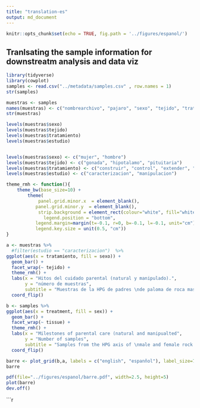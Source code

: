 ```yaml
---
title: "translation-es"
output: md_document
---
```


```r
knitr::opts_chunk$set(echo = TRUE, fig.path = '../figures/espanol/')
```

## Tranlsating the sample information for downstreatm analysis and data viz

```r
library(tidyverse)
library(cowplot)
samples <- read.csv("../metadata/samples.csv" , row.names = 1) 
str(samples)

muestras <- samples
names(muestras) <- c("nombrearchivo", "pajaro", "sexo", "tejido", "tratamiento", "grupo", "estudio")
str(muestras)

levels(muestras$sexo) 
levels(muestras$tejido)
levels(muestras$tratamiento)
levels(muestras$estudio)


levels(muestras$sexo) <- c("mujer", "hombre")
levels(muestras$tejido) <- c("gonada", "hipotalamo", "pituitaria")
levels(muestras$tratamiento) <- c("construir", "control", "extender", "escotilla", "incubación 17", "incubacion 03", "incubacion 09", "poner", "eliminar 17", "eliminar 03"," precoz 09"," eliminar 09"," eliminar 21"," extender n5"," extender n9"," prolongar")
levels(muestras$estudio) <- c("caracterizacion", "manipulacion")
```



```r
theme_rmh <- function(){ 
    theme_bw(base_size=10) +
        theme(
            panel.grid.minor.x  = element_blank(),
           panel.grid.minor.y  = element_blank(),
            strip.background = element_rect(colour="white", fill="white"),
              legend.position = "bottom",           
           legend.margin=margin(t=-0.1, r=0, b=-0.1, l=-0.1, unit="cm"),
           legend.key.size = unit(0.5, "cm"))
}

a <- muestras %>%
  #filter(estudio == "caracterizacion")  %>%
ggplot(aes(x = tratamiento, fill = sexo)) +  
  geom_bar() + 
  facet_wrap(~ tejido) +
  theme_rmh() +
  labs(x = "Hitos del cuidado parental (natural y manipulado).",
       y = "número de muestras",
       subtitle = "Muestras de la HPG de padres \nde paloma de roca masculinos y femeninos") + 
  coord_flip() 

b <- samples %>%
ggplot(aes(x = treatment, fill = sex)) +  
  geom_bar() + 
  facet_wrap(~ tissue) +
  theme_rmh() +
  labs(x = "Milestones of parental care (natural and manipualted",
       y = "Number of samples",
       subtitle = "Samples from the HPG axis of \nmale and female rock dove parents") + 
  coord_flip()

barre <- plot_grid(b,a, labels = c("english", "espanñol"), label_size=7)
barre

pdf(file="../figures/espanol/barre.pdf", width=2.5, height=5)
plot(barre)    
dev.off()
```


```r

